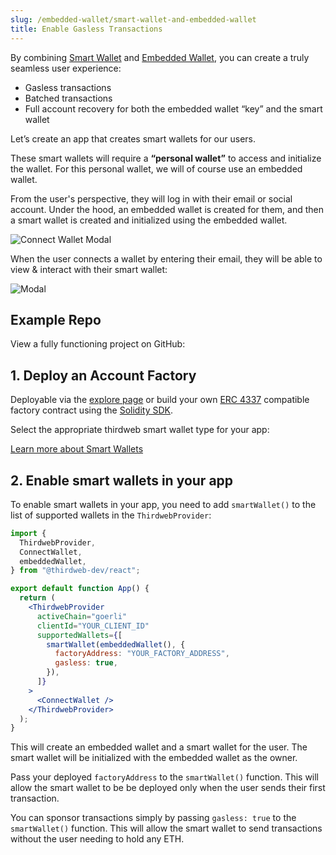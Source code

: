 ```yaml
---
slug: /embedded-wallet/smart-wallet-and-embedded-wallet
title: Enable Gasless Transactions
---
```



By combining [Smart Wallet](/smart-wallet) and [Embedded Wallet](/embedded-wallet), you can create a truly seamless user experience:

- Gasless transactions
- Batched transactions
- Full account recovery for both the embedded wallet “key” and the smart wallet

Let’s create an app that creates smart wallets for our users.

These smart wallets will require a **“personal wallet”** to access and initialize the wallet. For this personal wallet, we will of course use an embedded wallet.

From the user's perspective, they will log in with their email or social account. Under the hood, an embedded wallet is created for them, and then a smart wallet is created and initialized using the embedded wallet.

![Connect Wallet Modal](/assets/connect-wallet/connect-wallet-embedded-compact.png)

When the user connects a wallet by entering their email, they will be able to view & interact with their smart wallet:

![Modal](/assets/connect-wallet/connect-wallet-smart-dropdown.png)

## Example Repo

View a fully functioning project on GitHub:

<div className="col col--12" style={{ padding: 8 }}>
  <QuickstartCard
    name="Source Code"
    link="https://github.com/thirdweb-example/embedded-smart-wallet"
    image="/assets/github-icon.webp"
  />
</div>

## 1. Deploy an Account Factory

Deployable via the [explore page](https://thirdweb.com/explore/smart-wallet) or build your own [ERC 4337](https://eips.ethereum.org/EIPS/eip-4337) compatible factory contract using the [Solidity SDK](/solidity/base-contracts/smart-accounts).

Select the appropriate thirdweb smart wallet type for your app:

<div className="row" style={{ marginBottom: 12, padding: 8, paddingTop: 0 }}>
  <div className="col col--4" style={{ padding: 8 }}>
    <QuickstartCard
      name="Account Factory"
      link="https://thirdweb.com/thirdweb.eth/AccountFactory"
      image="/assets/wallets/smart-wallet.svg"
    />
  </div>
  <div className="col col--4" style={{ padding: 8 }}>
    <QuickstartCard
      name="Managed Account Factory"
      link="https://thirdweb.com/thirdweb.eth/ManagedAccountFactory"
      image="/assets/wallets/smart-wallet.svg"
    />
  </div>
  <div className="col col--4" style={{ padding: 8 }}>
    <QuickstartCard
      name="Dynamic Account Factory"
      link="https://thirdweb.com/thirdweb.eth/DynamicAccountFactory"
      image="/assets/wallets/smart-wallet.svg"
    />
  </div>
</div>

[Learn more about Smart Wallets](/smart-wallet)

## 2. Enable smart wallets in your app

To enable smart wallets in your app, you need to add `smartWallet()` to the list of supported wallets in the `ThirdwebProvider`:

```jsx
import {
  ThirdwebProvider,
  ConnectWallet,
  embeddedWallet,
} from "@thirdweb-dev/react";

export default function App() {
  return (
    <ThirdwebProvider
      activeChain="goerli"
      clientId="YOUR_CLIENT_ID"
      supportedWallets={[
        smartWallet(embeddedWallet(), {
          factoryAddress: "YOUR_FACTORY_ADDRESS",
          gasless: true,
        }),
      ]}
    >
      <ConnectWallet />
    </ThirdwebProvider>
  );
}
```

This will create an embedded wallet and a smart wallet for the user. The smart wallet will be initialized with the embedded wallet as the owner.

Pass your deployed `factoryAddress` to the `smartWallet()` function. This will allow the smart wallet to be be deployed only when the user sends their first transaction.

You can sponsor transactions simply by passing `gasless: true` to the `smartWallet()` function. This will allow the smart wallet to send transactions without the user needing to hold any ETH.
